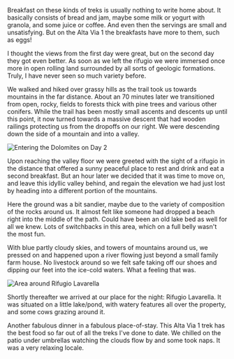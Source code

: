 Breakfast on these kinds of treks is usually nothing to write home about. It
basically consists of bread and jam, maybe some milk or yogurt with granola, and
some juice or coffee. And even then the servings are small and unsatisfying.
But on the Alta Via 1 the breakfasts have more to them, such as eggs!

<Stats gain="2221" loss="3186" miles="9.5" steps="24631" />

I thought the views from the first day were great, but on the second day they
got even better. As soon as we left the rifugio we were immersed once more in
open rolling land surrounded by all sorts of geologic formations. Truly, I have
never seen so much variety before.

We walked and hiked over grassy hills as the trail took us towards mountains
in the far distance. About an 70 minutes later we transitioned from open, rocky,
fields to forests thick with pine trees and various other conifers. While the
trail has been mostly small ascents and descents up until this point, it now
turned towards a massive descent that had wooden railings protecting us from the
dropoffs on our right. We were descending down the side of a mountain and into
a valley.

![Entering the Dolomites on Day 2](2019/07/16/ce6cbc53-a9e9-4800-b560-0cf3fec5f329.jpeg,2019/07/16/88707269-169f-4ef6-95b3-b8f1be946864.jpeg)

Upon reaching the valley floor we were greeted with the sight of a rifugio in
the distance that offered a sunny peaceful place to rest and drink and eat a
second breakfast. But an hour later we decided that it was time to move on, and
leave this idyllic valley behind, and regain the elevation we had just lost by
heading into a different portion of the mountains.

Here the ground was a bit sandier, maybe due to the variety of composition of
the rocks around us. It almost felt like someone had dropped a beach right
into the middle of the path. Could have been an old lake bed as well for all we
knew. Lots of switchbacks in this area, which on a full belly wasn't the most fun.

With blue partly cloudy skies, and towers of mountains around us, we pressed on and
happened upon a river flowing just beyond a small family farm house. No livestock
around so we felt safe taking off our shoes and dipping our feet into the ice-cold
waters. What a feeling that was.

![Area around Rifugio Lavarella](2019/07/16/855df450-f734-452f-a53b-377402c3d561.jpeg)

Shortly thereafter we arrived at our place for the night: Rifugio Lavarella. It
was situated on a little lake/pond, with watery features all over the property,
and some cows grazing around it.

Another fabulous dinner in a fabulous place-of-stay. This Alta Via 1 trek has
the best food so far out of all the treks I've done to date. We chilled on the
patio under umbrellas watching the clouds flow by and some took naps. It was a
very relaxing locale.
